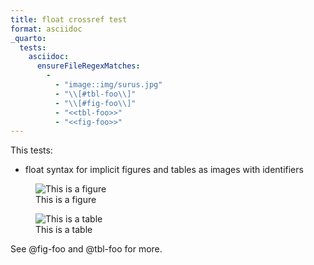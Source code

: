 ```yaml
---
title: float crossref test
format: asciidoc
_quarto:
  tests:
    asciidoc:
      ensureFileRegexMatches:
        - 
          - "image::img/surus.jpg"
          - "\\[#tbl-foo\\]"
          - "\\[#fig-foo\\]"
          - "<<tbl-foo>>"
          - "<<fig-foo>>"
---
```


This tests:

- float syntax for implicit figures and tables as images with identifiers

![This is a figure](img/surus.jpg){#fig-foo}

![This is a table](img/surus.jpg){#tbl-foo}

See @fig-foo and @tbl-foo for more.